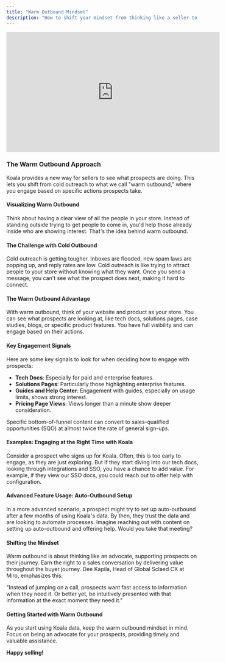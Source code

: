 ```yaml
---
title: "Warm Outbound Mindset"
description: "How to shift your mindset from thinking like a seller to an advocate"
---
```


<iframe
  width="560"
  height="315"
  src="https://www.youtube.com/embed/L7gdaf6my38?si=kEaH7dFZgZHwoFnv&amp"
  title="YouTube video player"
  frameborder="0"
  allow="accelerometer; autoplay; clipboard-write; encrypted-media; gyroscope; picture-in-picture"
  allowfullscreen
></iframe>

### The Warm Outbound Approach

Koala provides a new way for sellers to see what prospects are doing. This lets you shift from cold outreach to what we call "warm outbound," where you engage based on specific actions prospects take.

#### Visualizing Warm Outbound

Think about having a clear view of all the people in your store. Instead of standing outside trying to get people to come in, you'd help those already inside who are showing interest. That's the idea behind warm outbound.

#### The Challenge with Cold Outbound

Cold outreach is getting tougher. Inboxes are flooded, new spam laws are popping up, and reply rates are low. Cold outreach is like trying to attract people to your store without knowing what they want. Once you send a message, you can't see what the prospect does next, making it hard to connect.

#### The Warm Outbound Advantage

With warm outbound, think of your website and product as your store. You can see what prospects are looking at, like tech docs, solutions pages, case studies, blogs, or specific product features. You have full visibility and can engage based on their actions.

#### Key Engagement Signals

Here are some key signals to look for when deciding how to engage with prospects:

- **Tech Docs**: Especially for paid and enterprise features.
- **Solutions Pages**: Particularly those highlighting enterprise features.
- **Guides and Help Center**: Engagement with guides, especially on usage limits, shows strong interest.
- **Pricing Page Views**: Views longer than a minute show deeper consideration.

Specific bottom-of-funnel content can convert to sales-qualified opportunities (SQO) at almost twice the rate of general sign-ups.

#### Examples: Engaging at the Right Time with Koala

Consider a prospect who signs up for Koala. Often, this is too early to engage, as they are just exploring. But if they start diving into our tech docs, looking through integrations and SSO, you have a chance to add value. For example, if they view our SSO docs, you could reach out to offer help with configuration.

#### Advanced Feature Usage: Auto-Outbound Setup

In a more advanced scenario, a prospect might try to set up auto-outbound after a few months of using Koala's data. By then, they trust the data and are looking to automate processes. Imagine reaching out with content on setting up auto-outbound and offering help. Would you take that meeting?

#### Shifting the Mindset

Warm outbound is about thinking like an advocate, supporting prospects on their journey. Earn the right to a sales conversation by delivering value throughout the buyer journey. Dee Kapila, Head of Global Sclaed CX at Miro, emphasizes this:

"Instead of jumping on a call, prospects want fast access to information when they need it. Or better yet, be intuitively presented with that information at the exact moment they need it."

#### Getting Started with Warm Outbound

As you start using Koala data, keep the warm outbound mindset in mind. Focus on being an advocate for your prospects, providing timely and valuable assistance.

**Happy selling!**









